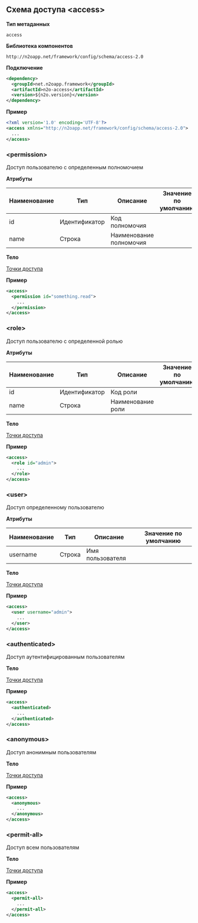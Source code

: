 ## Схема доступа &lt;access&gt;

**Тип метаданных**

`access`

**Библиотека компонентов**

```
http://n2oapp.net/framework/config/schema/access-2.0
```

**Подключение**

```xml
<dependency>
  <groupId>net.n2oapp.framework</groupId>
  <artifactId>n2o-access</artifactId>
  <version>${n2o.version}</version>
</dependency>
```

**Пример**

```xml
<?xml version='1.0' encoding='UTF-8'?>
<access xmlns="http://n2oapp.net/framework/config/schema/access-2.0">
  ...
</access>
```

### &lt;permission&gt;

Доступ пользователю с определенным полномочием

**Атрибуты**

|Наименование|Тип          |Описание               |Значение по умолчанию|
|------------|-------------|-----------------------|---------------------|
|id          |Идентификатор|Код полномочия         |                     |
|name        |Строка       |Наименование полномочия|                     |

**Тело**

[Точки доступа](#_Точки_доступа)

**Пример**

```xml
<access>
  <permission id="something.read">
    ...
  </permission>
</access>
```

### &lt;role&gt;

Доступ пользователю с определенной ролью

**Атрибуты**

|Наименование|Тип          |Описание               |Значение по умолчанию|
|------------|-------------|-----------------------|---------------------|
|id          |Идентификатор|Код роли               |                     |
|name        |Строка       |Наименование роли      |                     |

**Тело**

[Точки доступа](#_Точки_доступа)

**Пример**

```xml
<access>
  <role id="admin">
    ...
  </role>
</access>
```

### &lt;user&gt;

Доступ определенному пользователю

**Атрибуты**

|Наименование|Тип          |Описание               |Значение по умолчанию|
|------------|-------------|-----------------------|---------------------|
|username    |Строка       |Имя пользователя       |                     |

**Тело**

[Точки доступа](#_Точки_доступа)

**Пример**

```xml
<access>
  <user username="admin">
    ...
  </user>
</access>
```

### &lt;authenticated&gt;

Доступ аутентифицированным пользователям

**Тело**

[Точки доступа](#_Точки_доступа)

**Пример**

```xml
<access>
  <authenticated>
    ...
  </authenticated>
</access>
```

### &lt;anonymous&gt;

Доступ анонимным пользователям

**Тело**

[Точки доступа](#_Точки_доступа)

**Пример**

```xml
<access>
  <anonymous>
    ...
  </anonymous>
</access>
```

### &lt;permit-all&gt;

Доступ всем пользователям

**Тело**

[Точки доступа](#_Точки_доступа)

**Пример**

```xml
<access>
  <permit-all>
    ...
  </permit-all>
</access>
```
